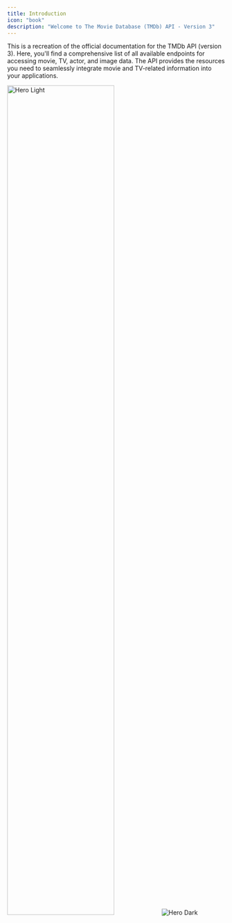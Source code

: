 ```yaml
---
title: Introduction
icon: "book"
description: "Welcome to The Movie Database (TMDb) API - Version 3"
---
```


This is a recreation of the official documentation for the TMDb API (version 3). Here, you'll find a comprehensive list of all available endpoints for accessing movie, TV, actor, and image data. The API provides the resources you need to seamlessly integrate movie and TV-related information into your applications.

<img
  className="block dark:hidden"
  src="/images/image.png"
  width="70%"
  alt="Hero Light"
/>
<img className="hidden dark:block" src="/images/image.png" alt="Hero Dark" />
